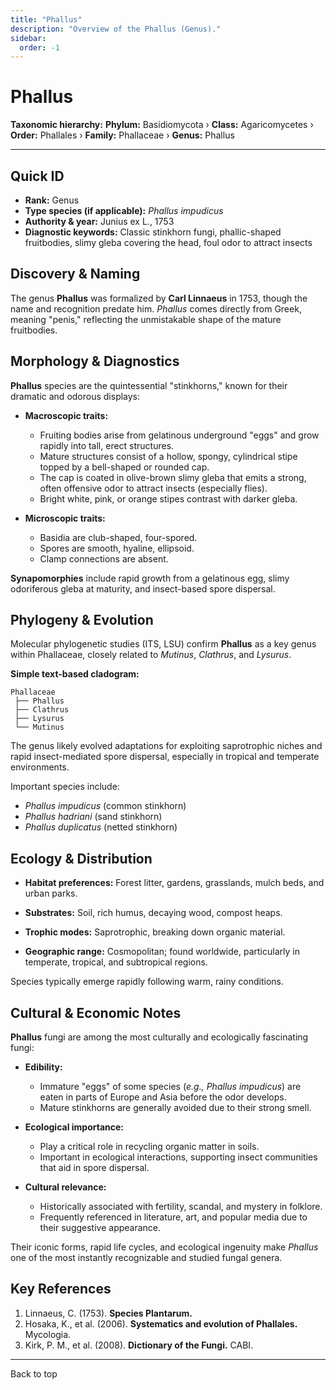 ```yaml
---
title: "Phallus"
description: "Overview of the Phallus (Genus)."
sidebar:
  order: -1
---
```



# Phallus <Badge variant="note" text="Genus" />

**Taxonomic hierarchy:** **Phylum:** Basidiomycota › **Class:** Agaricomycetes › **Order:** Phallales › **Family:** Phallaceae › **Genus:** Phallus

---

## Quick ID
* **Rank:** Genus  
* **Type species (if applicable):** _Phallus impudicus_  
* **Authority & year:** Junius ex L., 1753  
* **Diagnostic keywords:** Classic stinkhorn fungi, phallic-shaped fruitbodies, slimy gleba covering the head, foul odor to attract insects  

## Discovery & Naming
The genus **Phallus** was formalized by **Carl Linnaeus** in 1753, though the name and recognition predate him. _Phallus_ comes directly from Greek, meaning "penis," reflecting the unmistakable shape of the mature fruitbodies.

## Morphology & Diagnostics
**Phallus** species are the quintessential "stinkhorns," known for their dramatic and odorous displays:

- **Macroscopic traits:**
  - Fruiting bodies arise from gelatinous underground "eggs" and grow rapidly into tall, erect structures.
  - Mature structures consist of a hollow, spongy, cylindrical stipe topped by a bell-shaped or rounded cap.
  - The cap is coated in olive-brown slimy gleba that emits a strong, often offensive odor to attract insects (especially flies).
  - Bright white, pink, or orange stipes contrast with darker gleba.

- **Microscopic traits:**
  - Basidia are club-shaped, four-spored.
  - Spores are smooth, hyaline, ellipsoid.
  - Clamp connections are absent.

**Synapomorphies** include rapid growth from a gelatinous egg, slimy odoriferous gleba at maturity, and insect-based spore dispersal.

## Phylogeny & Evolution
Molecular phylogenetic studies (ITS, LSU) confirm **Phallus** as a key genus within Phallaceae, closely related to _Mutinus_, _Clathrus_, and _Lysurus_.

**Simple text-based cladogram:**
```
Phallaceae
 ├── Phallus
 ├── Clathrus
 ├── Lysurus
 └── Mutinus
```
The genus likely evolved adaptations for exploiting saprotrophic niches and rapid insect-mediated spore dispersal, especially in tropical and temperate environments.

Important species include:

- _Phallus impudicus_ (common stinkhorn)
- _Phallus hadriani_ (sand stinkhorn)
- _Phallus duplicatus_ (netted stinkhorn)

## Ecology & Distribution
- **Habitat preferences:** Forest litter, gardens, grasslands, mulch beds, and urban parks.
- **Substrates:** Soil, rich humus, decaying wood, compost heaps.

- **Trophic modes:** Saprotrophic, breaking down organic material.

- **Geographic range:** Cosmopolitan; found worldwide, particularly in temperate, tropical, and subtropical regions.

Species typically emerge rapidly following warm, rainy conditions.

## Cultural & Economic Notes
**Phallus** fungi are among the most culturally and ecologically fascinating fungi:

- **Edibility:**
  - Immature "eggs" of some species (_e.g., Phallus impudicus_) are eaten in parts of Europe and Asia before the odor develops.
  - Mature stinkhorns are generally avoided due to their strong smell.

- **Ecological importance:**
  - Play a critical role in recycling organic matter in soils.
  - Important in ecological interactions, supporting insect communities that aid in spore dispersal.

- **Cultural relevance:**
  - Historically associated with fertility, scandal, and mystery in folklore.
  - Frequently referenced in literature, art, and popular media due to their suggestive appearance.

Their iconic forms, rapid life cycles, and ecological ingenuity make _Phallus_ one of the most instantly recognizable and studied fungal genera.

## Key References
1. Linnaeus, C. (1753). **Species Plantarum.**  
2. Hosaka, K., et al. (2006). **Systematics and evolution of Phallales.** Mycologia.  
3. Kirk, P. M., et al. (2008). **Dictionary of the Fungi.** CABI.

---

<LinkButton href="#top" variant="minimal" icon="arrow-up">
  Back to top
</LinkButton>
